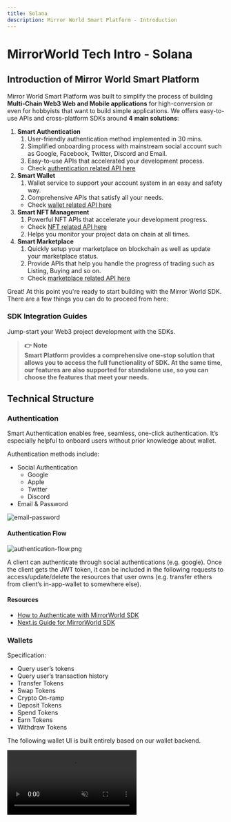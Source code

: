 ```yaml
---
title: Solana
description: Mirror World Smart Platform - Introduction
---
```


# MirrorWorld Tech Intro - Solana

## Introduction of Mirror World Smart Platform

Mirror World Smart Platform was built to simplify the process of building **Multi-Chain Web3 Web and Mobile applications** for high-conversion or even for hobbyists that want to build simple applications. We offers easy-to-use APIs and cross-platform SDKs around **4 main solutions**:

1. **Smart Authentication**
    1. User-friendly authentication method implemented in 30 mins.
    2. Simplified onboarding process with mainstream social account such as Google, Facebook, Twitter, Discord and Email.
    3. Easy-to-use APIs that accelerated your development process.
    - Check [authentication related API here](https://developer.mirrorworld.fun/#a5a69960-6b37-43ed-8a3d-ecb8fd997d58)
2. **Smart Wallet**
    1. Wallet service to support your account system in an easy and safety way.
    2. Comprehensive APIs that satisfy all your needs.
    - Check [wallet related API here](https://developer.mirrorworld.fun/#f2756ea8-c118-4689-9a73-daf668282b78)
3. **Smart NFT Management**
    1. Powerful NFT APIs that accelerate your development progress.
    - Check [NFT related API here](https://developer.mirrorworld.fun/#2af80b46-7768-47b7-8163-65bed33f1987)
    2. Helps you monitor your project data on chain at all times.
4. **Smart Marketplace**
    1. Quickly setup your marketplace on blockchain as well as update your marketplace status.
    2. Provide APIs that help you handle the progress of trading such as Listing, Buying and so on.
    - Check [marketplace related API here](https://developer.mirrorworld.fun/#9a553194-6d63-4c4c-a75d-59dfc6126197)

<CodeSnippet id="introduction/first-call.mdx" />

Great! At this point you're ready to start building with the Mirror World SDK. There are a few things you can do to proceed from here:

### SDK Integration Guides
Jump-start your Web3 project development with the SDKs.
<IntegrationCardsMinimal />

> **👉 **Note**<br />
Smart Platform provides a comprehensive one-stop solution that allows you to access the full functionality of SDK. At the same time, our features are also supported for standalone use, so you can choose the features that meet your needs.**

## Technical Structure

### Authentication

Smart Authentication enables free, seamless, one-click authentication. It’s especially helpful to onboard users without prior knowledge about wallet.

Authentication methods include:

- Social Authentication
    - Google
    - Apple
    - Twitter
    - Discord
- Email & Password

![email-password](/docs/images/techintro/email-password.png)

#### Authentication Flow

![authentication-flow.png](/docs/images/techintro/authentication-flow.png)

A client can authenticate through social authentications (e.g. google). Once the client gets the JWT token, it can be included in the following requests to access/update/delete the resources that user owns (e.g. transfer ethers from client’s in-app-wallet to somewhere else).

#### Resources

- [How to Authenticate with MirrorWorld SDK](https://mirrorworld.fun/docs/guides/authentication-with-mirror-world-sdk)
- [Next.js Guide for MirrorWorld SDK](https://mirrorworld.fun/docs/guides/next-js-guide-mirrorworld-sdk)

### Wallets

Specification:

- Query user’s tokens
- Query user’s transaction history
- Transfer Tokens
- Swap Tokens
- Crypto On-ramp
- Deposit Tokens
- Spend Tokens
- Earn Tokens
- Withdraw Tokens

The following wallet UI is built entirely based on our wallet backend.

<video src="/docs/images/techintro/wallet-demo2-1.mp4" autoPlay={true} muted={true} preload="auto" loop={true} />

#### Key Generation

Once a new user is authenticated through our SDK, we automatically create a wallet for that user. The private key is encrypted and securely stored in our cloud infrastructure.

![key-generation](/docs/images/techintro/key-generation.png)

#### How to Keep Your Key Secure

- The user's private key never leaves our cloud infrastructure.

The key generation, encryption, decryption, and storage are all happening in the cloud. The overall process is never exposed to the external.

- The user's key is encrypted by the third-part KMS(Key Management System).

We don't store the plain-text private key. Instead, only the encrypted key is stored in our backend. The encryption is done by a trustable third-party KMS provider with strict access control policies to protect the data encryption data. Moreover, the encryption key never leaves the KMS.

#### Resources

- [Solana Wallet Javascript API reference](https://mirrorworld.fun/docs/api-reference/js#solanawallet--api-reference)

### On-Ramp

We provide crypto on-ramp service on Solana. The service provide a way to allow user purchase crypto token using their credit card.

Our on-ramp service is designed to be a stand-alone service. It means that the developer can use it without using our wallet or marketplace product. The only thing the developer needs to do is put the project’s api-key in the request header.

#### Crypto On-ramp

For now, we are using Moonpay as our on-ramp provider. It handles the KYC and payment for us.

### Marketplace

Specification:

- Asset minting
    - Create NFT Collection
    - Mint NFTs into collection
- Marketplace
    - Create Seaport Marketplace instance
    - List NFTs
    - Buy NFTs
    - Cancel listing
    - Update Listing
- Query NFTs
    - By Owner
    - By Creators
    - By Update Authorities
- Query NFT Transaction History

#### Create your Marketplace Instance

Behind the scenes, Mirror World uses the widely supported Metaplex to orchestrate asset minting.

Metaplex provides a tool for safely and efficiently asset minting. Thanks to Solana’s account based design, the developer doesn’t need deploy a new contract to mint NFT. Instead, developer can leverage our contract template, and directly interact with MirrorWorld’s Solana asset minting contract by calling our API/SDK.

![consideration](/docs/images/techintro/consideration.png)

#### Resources

**NFT collection & NFTs**

- [Creating a Solana NFT Collection and mint NFT with the Mirror World Smart SDK](https://mirrorworld.fun/docs/guides/how-to-create-solana-nft-collection)

**Marketplace**

- [Creating an NFT Marketplace on Solana with the Mirror World Smart SDK](https://mirrorworld.fun/docs/guides/how-to-create-nft-marketplace)
- [Deploying Your NFT Marketplace Storefront](https://mirrorworld.fun/docs/guides/how-to-deploy-your-nft-marketplace-storefront)

## Developer Onboarding

### Developer Guide

<aside>
👉 Our team will help you setup your project and testing environment on our dashboard. You can easily found the all keys on dashboard to manage your project.

</aside>

#### Developer Dashboard
[Preview Link](https://app.mirrorworld.fun/auth/login)

1. **Interacting with the Mirror World Smart Platform**

    There are two ways to interact with the Mirror World API cluster:

    - **Official Client SDKs** - Beginner-friendly, recommended, cross-platform.
        - [JavaScript](https://mirrorworld.fun/docs/integration/js)
        - [Android](https://mirrorworld.fun/docs/integration/android)
        - [Unity](https://mirrorworld.fun/docs/integration/unity)
        - [iOS](https://mirrorworld.fun/docs/integration/ios)
        - [Rust](https://mirrorworld.fun/docs/integration/rust)
    - **HTTP API** - Advanced, For complex operations.
        - If you're more comfortable with using HTTP API via the `[fetch](https://developer.mozilla.org/en-US/docs/Web/API/fetch)`  API or with an HTTP API client like [Postman](https://www.postman.com/), you can also use the Mirror World Smart Platform's HTTP API Interface. This is most suitable for performing scripting tasks like batch minting NFTs, or if you are consuming the API on the back end.

        **Check HTTP APIs here:** [https://developer.mirrorworld.fun/](https://developer.mirrorworld.fun/)

#### SDK Integration Guide

<aside>
🚧 Mirror World is now supporting Smart Platform **SDK V1.0** and Smart Platform **SDK V2.0**. If you’re new user, we recommend you to use SDK V2.0. If you are using our SDK V1.0, don't worry, we will keep providing support for SDK V1.0.

</aside>

- [JavaScript](https://mirrorworld.fun/docs/integration/js)  
Currently upgraded to V2. Check configuration here: [https://mirrorworld.fun/docs/api-reference/android/configuration](https://mirrorworld.fun/docs/api-reference/js/Configuration)
- [Android](https://mirrorworld.fun/docs/integration/android)  
Currently upgraded to V2. Check configuration here: [https://mirrorworld.fun/docs/api-reference/android/configuration](https://mirrorworld.fun/docs/api-reference/android/configuration)
- [Unity](https://mirrorworld.fun/docs/integration/unity)  
Currently upgraded to V2. Check configuration here: [https://mirrorworld.fun/docs/api-reference/android/configuration](https://mirrorworld.fun/docs/api-reference/unity/configuration)
- [iOS](https://mirrorworld.fun/docs/integration/ios)  
Will be upgraded to V2 soon.
- [Rust](https://mirrorworld.fun/docs/integration/rust)  
Will be upgraded to V2 soon.

#### Developer Authentication

Developers can authenticate themselves on the Mirror World API by using their developer **Secret Access Key.** This is a sensitive credential that can bypass action approval for assets in the developers' wallet. This is useful for debugging and performing batch requests with your wallet address or interacting with the API on a back end service.You can get the Secret Access Key on the **Account Settings menu** on the developer dashboard.

The usage for the Secret Access Key is similar to that for the user's auth token as shown below. This request queries the developer's user information. The return type can be found in **[Http API Reference.](https://developer.mirrorworld.fun/#3df5eef0-b278-419a-a8ef-c7286c2e6419)**

<aside>
👉 Whereas this is useful for debugging and testing, it is advised not to paste this credential in a location that is compromised.

</aside>

#### Troubleshooting Errors

All errors returned from the Mirror World API cluster are documented here on the [API Error Reference Page](https://mirrorworld.fun/docs/further-reading/api-error-reference).